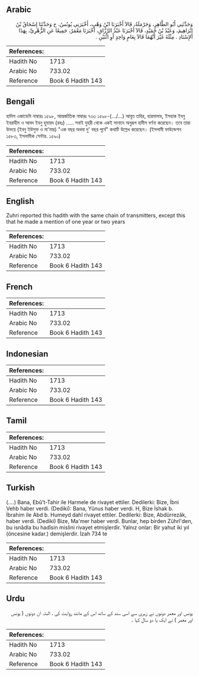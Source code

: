 ## Arabic


<div dir="rtl" lang="ar" style={{fontSize:'larger',backgroundColor:'#f8f9fa',padding:20}}>
وَحَدَّثَنِي أَبُو الطَّاهِرِ، وَحَرْمَلَةُ، قَالاَ أَخْبَرَنَا ابْنُ وَهْبٍ، أَخْبَرَنِي يُونُسُ، ح وَحَدَّثَنَا إِسْحَاقُ بْنُ إِبْرَاهِيمَ، وَعَبْدُ بْنُ حُمَيْدٍ، قَالاَ أَخْبَرَنَا عَبْدُ الرَّزَّاقِ، أَخْبَرَنَا مَعْمَرٌ، جَمِيعًا عَنِ الزُّهْرِيِّ، بِهَذَا الإِسْنَادِ ‏.‏ مِثْلَهُ غَيْرَ أَنَّهُمَا قَالاَ بِعَامٍ وَاحِدٍ أَوِ اثْنَيْنِ ‏.‏
</div>
<div style={{backgroundColor:'#f8f9fa',padding:20, marginBottom: 10}}><table> <thead> <tr> <th>References:</th> <th></th> </tr> </thead> <tbody><tr><td>Hadith No</td><td>1713</td></tr><tr><td>Arabic No</td><td>733.02</td></tr><tr><td>Reference</td><td>Book 6 Hadith 143</td></tr></tbody></table></div>

## Bengali


<div dir="ltr" lang="bn" style={{fontSize:'larger',backgroundColor:'#f8f9fa',padding:20}}>
হাদিস একাডেমি নাম্বারঃ ১৫৯৮, আন্তর্জাতিক নাম্বারঃ ৭৩৩ ১৫৯৮-(.../...) আবূত তহির, হারমালাহ, ইসহাক ইবনু ইবরাহীম ও আবদ ইবনু হুমায়দ (রহঃ) ..... সবাই যুহরী থেকে একই সানাদে অনুরূপ হাদীস বর্ণনা করেছেন। তবে তারা উভয়ে (ইবনু ইউসুফ ও মা'মার) "এক বছর অথবা দু' বছর পূর্বে" কথাটি উল্লেখ করেছেন। (ইসলামী ফাউন্ডেশন ১৫৮৩, ইসলামীক সেন্টার. ১৫৯০)
</div>
<div style={{backgroundColor:'#f8f9fa',padding:20, marginBottom: 10}}><table> <thead> <tr> <th>References:</th> <th></th> </tr> </thead> <tbody><tr><td>Hadith No</td><td>1713</td></tr><tr><td>Arabic No</td><td>733.02</td></tr><tr><td>Reference</td><td>Book 6 Hadith 143</td></tr></tbody></table></div>

## English


<div dir="ltr" lang="en" style={{fontSize:'larger',backgroundColor:'#f8f9fa',padding:20}}>
Zuhri reported this hadith with the same chain of transmitters, except this that he made a mention of one year or two years
</div>
<div style={{backgroundColor:'#f8f9fa',padding:20, marginBottom: 10}}><table> <thead> <tr> <th>References:</th> <th></th> </tr> </thead> <tbody><tr><td>Hadith No</td><td>1713</td></tr><tr><td>Arabic No</td><td>733.02</td></tr><tr><td>Reference</td><td>Book 6 Hadith 143</td></tr></tbody></table></div>

## French


<div dir="ltr" lang="fr" style={{fontSize:'larger',backgroundColor:'#f8f9fa',padding:20}}>

</div>
<div style={{backgroundColor:'#f8f9fa',padding:20, marginBottom: 10}}><table> <thead> <tr> <th>References:</th> <th></th> </tr> </thead> <tbody><tr><td>Hadith No</td><td>1713</td></tr><tr><td>Arabic No</td><td>733.02</td></tr><tr><td>Reference</td><td>Book 6 Hadith 143</td></tr></tbody></table></div>

## Indonesian


<div dir="ltr" lang="id" style={{fontSize:'larger',backgroundColor:'#f8f9fa',padding:20}}>

</div>
<div style={{backgroundColor:'#f8f9fa',padding:20, marginBottom: 10}}><table> <thead> <tr> <th>References:</th> <th></th> </tr> </thead> <tbody><tr><td>Hadith No</td><td>1713</td></tr><tr><td>Arabic No</td><td>733.02</td></tr><tr><td>Reference</td><td>Book 6 Hadith 143</td></tr></tbody></table></div>

## Tamil


<div dir="ltr" lang="ta" style={{fontSize:'larger',backgroundColor:'#f8f9fa',padding:20}}>

</div>
<div style={{backgroundColor:'#f8f9fa',padding:20, marginBottom: 10}}><table> <thead> <tr> <th>References:</th> <th></th> </tr> </thead> <tbody><tr><td>Hadith No</td><td>1713</td></tr><tr><td>Arabic No</td><td>733.02</td></tr><tr><td>Reference</td><td>Book 6 Hadith 143</td></tr></tbody></table></div>

## Turkish


<div dir="ltr" lang="tr" style={{fontSize:'larger',backgroundColor:'#f8f9fa',padding:20}}>
(….) Bana, Ebû't-Tahir ile Harmele de rivayet ettiler. Dedilerki: Bize, İbni Vehb haber verdi. (Dediki): Bana, Yûnus haber verdi. H, Bize İshak b. İbrahim ile Abd b. Humeyd dahî rivayet ettiler. Dedilerki: Bize, Abdürrezâk, haber verdi. (Dediki) Bize, Ma'mer haber verdi. Bunlar, hep birden Zührî'den, bu isnâdla bu hadîsin mislini rivayet etmişlerdir. Yalnız onlar: Bir yahut iki yıl (öncesine kadar.) demişlerdir. İzah 734 te
</div>
<div style={{backgroundColor:'#f8f9fa',padding:20, marginBottom: 10}}><table> <thead> <tr> <th>References:</th> <th></th> </tr> </thead> <tbody><tr><td>Hadith No</td><td>1713</td></tr><tr><td>Arabic No</td><td>733.02</td></tr><tr><td>Reference</td><td>Book 6 Hadith 143</td></tr></tbody></table></div>

## Urdu


<div dir="rtl" lang="ur" style={{fontSize:'larger',backgroundColor:'#f8f9fa',padding:20}}>
یونس اور معمر دونوں نے زہری سے اسی سند کے ساتھ اس کے مانند روایت کی ، البتہ ان دونوں ( یونس اور معمر ) نے ایک یا دو سال کہا ۔
</div>
<div style={{backgroundColor:'#f8f9fa',padding:20, marginBottom: 10}}><table> <thead> <tr> <th>References:</th> <th></th> </tr> </thead> <tbody><tr><td>Hadith No</td><td>1713</td></tr><tr><td>Arabic No</td><td>733.02</td></tr><tr><td>Reference</td><td>Book 6 Hadith 143</td></tr></tbody></table></div>